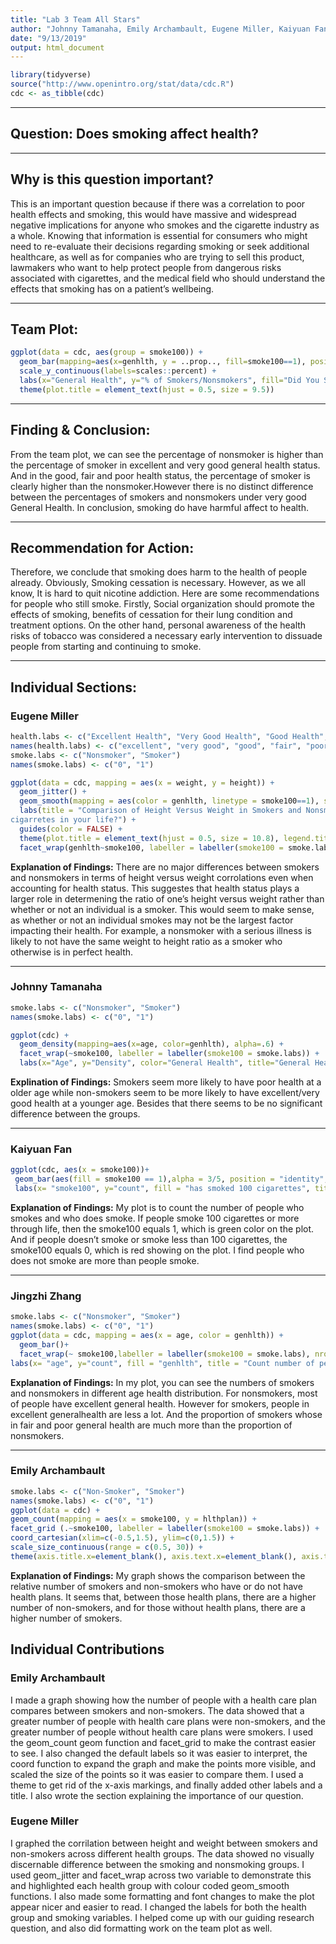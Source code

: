 ---
title: "Lab 3 Team All Stars"
author: "Johnny Tamanaha, Emily Archambault, Eugene Miller, Kaiyuan Fan, Jingzhi Zhang"
date: "9/13/2019"
output: html_document
---
```{r, setup, echo = FALSE, message = FALSE, error=TRUE, warning=FALSE}
library(tidyverse)
source("http://www.openintro.org/stat/data/cdc.R")
cdc <- as_tibble(cdc)
```
---

## Question: Does smoking affect health?

---

## Why is this question important?
This is an important question because if there was a correlation to poor health effects and smoking, this would have massive and widespread negative implications for anyone who smokes and the cigarette industry as a whole. Knowing that information is essential for consumers who might need to re-evaluate their decisions regarding smoking or seek additional healthcare, as well as for companies who are trying to sell this product, lawmakers who want to help protect people from dangerous risks associated with cigarettes, and the medical field who should understand the effects that smoking has on a patient’s wellbeing.

---

## Team Plot:

```{r, echo=FALSE, fig.align='center'}
ggplot(data = cdc, aes(group = smoke100)) +
  geom_bar(mapping=aes(x=genhlth, y = ..prop.., fill=smoke100==1), position="dodge") +
  scale_y_continuous(labels=scales::percent) +
  labs(x="General Health", y="% of Smokers/Nonsmokers", fill="Did You Smoke 100 Cigarettes?", title="Percent of Subjects Who've Smoked 100 Cigarettes per Each General Health Category") +
  theme(plot.title = element_text(hjust = 0.5, size = 9.5))
```

---






## Finding & Conclusion:
From the team plot, we can see the percentage of nonsmoker is higher than the percentage of smoker in excellent and very good general health status. And in the good, fair and poor health status, the percentage of smoker is clearly higher than the nonsmoker.However there is no distinct difference between the percentages of smokers and nonsmokers under very good General Health. In conclusion, smoking do have harmful affect to health.


---

## Recommendation for Action:

 
 Therefore, we conclude that smoking does harm to the health of people already. Obviously,  Smoking cessation is necessary. However, as we all know, It is hard to quit nicotine addiction. 
Here are some recommendations for people who still smoke.  Firstly, Social organization should promote the effects of smoking, benefits of cessation for their lung condition and treatment options. On the other hand,  personal awareness of the health risks of tobacco was considered a necessary early intervention to dissuade people from starting and continuing to smoke.





---

## Individual Sections:

### Eugene Miller
```{r Eugenes_Code, echo = FALSE, message = FALSE, fig.width=12, fig.height=8, fig.align='center'}
health.labs <- c("Excellent Health", "Very Good Health", "Good Health", "Fair Health", "Poor Health")
names(health.labs) <- c("excellent", "very good", "good", "fair", "poor")
smoke.labs <- c("Nonsmoker", "Smoker")
names(smoke.labs) <- c("0", "1")

ggplot(data = cdc, mapping = aes(x = weight, y = height)) +
  geom_jitter() +
  geom_smooth(mapping = aes(color = genhlth, linetype = smoke100==1), se = FALSE) +
  labs(title = "Comparison of Height Versus Weight in Smokers and Nonsmokers Across Health Status", y = "Height (in)", x = "Weight (lbs)", linetype = "Have you smoked 100 
cigarretes in your life?") +
  guides(color = FALSE) +
  theme(plot.title = element_text(hjust = 0.5, size = 10.8), legend.title = element_text(size = 9), legend.text = element_text(size = 7)) +
  facet_wrap(genhlth~smoke100, labeller = labeller(smoke100 = smoke.labs, genhlth = health.labs))
```

__Explanation of Findings:__
There are no major differences between smokers and nonsmokers in terms of height versus weight corrolations even when accounting for health status. This suggestes that health status plays a larger role in determening the ratio of one's height versus weight rather than whether or not an individual is a smoker. This would seem to make sense, as whether or not an individual smokes may not be the largest factor impacting their health. For example, a nonsmoker with a serious illness is likely to not have the same weight to height ratio as a smoker who otherwise is in perfect health. 

---

### Johnny Tamanaha
```{r, echo=FALSE, message=FALSE, fig.align='center'}
smoke.labs <- c("Nonsmoker", "Smoker")
names(smoke.labs) <- c("0", "1")

ggplot(cdc) +
  geom_density(mapping=aes(x=age, color=genhlth), alpha=.6) +
  facet_wrap(~smoke100, labeller = labeller(smoke100 = smoke.labs)) +
  labs(x="Age", y="Density", color="General Health", title="General Health Density vs Age Split by Smoker/NonSmoker")
```

__Explination of Findings:__ Smokers seem more likely to have poor health at a older age while non-smokers seem to be more likely to have excellent/very good health at a younger age. Besides that there seems to be no significant difference between the groups.


---

### Kaiyuan Fan 
```{r, echo=FALSE, messgae=FALSE, error=TRUE, fig.align='center'}
ggplot(cdc, aes(x = smoke100))+
 geom_bar(aes(fill = smoke100 == 1),alpha = 3/5, position = "identity", show.legend = TRUE) +
 labs(x= "smoke100", y="count", fill = "has smoked 100 cigarettes", title = "Count number of people smoke 100 cigarettes or more")
```
 
__Explanation of Findings:__ My plot is to count the number of people who  smokes and who does smoke.
   If people smoke 100 cigarettes or more through life, then the smoke100 equals 1, which is green color on the plot. And if people doesn't smoke or smoke less than 100 cigarettes, the smoke100 equals 0, which is red showing on the plot. I find people who does not smoke are more than people smoke.


---

### Jingzhi Zhang
```{r, echo=FALSE, messgae=FALSE, error=TRUE, fig.align='center'}
smoke.labs <- c("Nonsmoker", "Smoker")
names(smoke.labs) <- c("0", "1")
ggplot(data = cdc, mapping = aes(x = age, color = genhlth)) + 
  geom_bar()+
  facet_wrap(~ smoke100,labeller = labeller(smoke100 = smoke.labs), nrow = 2)+
labs(x= "age", y="count", fill = "genhlth", title = "Count number of people in different genhlth between different age")
```

__Explanation of Findings:__ In my plot, you can see the numbers of smokers and nonsmokers in different age health distribution. For nonsmokers, most of people have excellent general health. However for smokers, people in excellent generalhealth are less a lot. And the proportion of smokers whose in fair and poor general health are much more than the proportion of nonsmokers.


---


### Emily Archambault

```{r, echo=FALSE, message=FALSE, error=TRUE, fig.align='center'}
smoke.labs <- c("Non-Smoker", "Smoker")
names(smoke.labs) <- c("0", "1")
ggplot(data = cdc) + 
geom_count(mapping = aes(x = smoke100, y = hlthplan)) + 
facet_grid (.~smoke100, labeller = labeller(smoke100 = smoke.labs)) + 
coord_cartesian(xlim=c(-0.5,1.5), ylim=c(0,1.5)) + 
scale_size_continuous(range = c(0.5, 30)) + 
theme(axis.title.x=element_blank(), axis.text.x=element_blank(), axis.ticks.x=element_blank()) + labs(title = "Comparison of Smokers and Non-Smokers with a Health Plan", y = "No Health Plan vs Health Plan")
```

__Explanation of Findings:__
My graph shows the comparison between the relative number of smokers and non-smokers who have or do not have health plans. It seems that, between those health plans, there are a higher number of non-smokers, and for those without health plans, there are a higher number of smokers.


## Individual Contributions

### Emily Archambault
I made a graph showing how the number of people with a health care plan compares between smokers and non-smokers. The data showed that a greater number of people with health care plans were non-smokers, and the greater number of people without health care plans were smokers. I used the geom_count geom function and facet_grid to make the contrast easier to see. I also changed the default labels so it was easier to interpret, the coord function to expand the graph and make the points more visible, and scaled the size of the points so it was easier to compare them. I used a theme to get rid of the x-axis markings, and finally added other labels and a title. I also wrote the section explaining the importance of our question.

### Eugene Miller
I graphed the corrilation between height and weight between smokers and non-smokers across different health groups. The data showed no visually discernable difference between the smoking and nonsmoking groups. I used geom_jitter and facet_wrap across two variable to demonstrate this and highlighted each health group with colour coded geom_smooth functions. I also made some formatting and font changes to make the plot appear nicer and easier to read. I changed the labels for both the health group and smoking variables. I helped come up with our guiding research question, and also did formatting work on the team plot as well.


